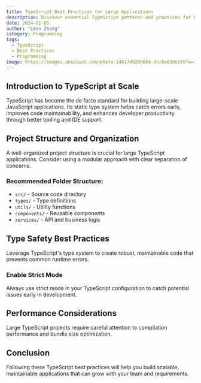 ```yaml
---
title: TypeScript Best Practices for Large Applications
description: Discover essential TypeScript patterns and practices for building maintainable, type-safe applications at scale.
date: 2024-01-05
author: "Léon Zhang"
category: Programming
tags:
  - TypeScript
  - Best Practices
  - Programming
image: https://images.unsplash.com/photo-1461749280684-dccba630e2f6?w=1200&h=600&fit=crop
---
```


## Introduction to TypeScript at Scale

TypeScript has become the de facto standard for building large-scale JavaScript applications. Its static type system helps catch errors early, improves code maintainability, and enhances developer productivity through better tooling and IDE support.

## Project Structure and Organization

A well-organized project structure is crucial for large TypeScript applications. Consider using a modular approach with clear separation of concerns.

### Recommended Folder Structure:

- `src/` - Source code directory
- `types/` - Type definitions
- `utils/` - Utility functions
- `components/` - Reusable components
- `services/` - API and business logic

## Type Safety Best Practices

Leverage TypeScript's type system to create robust, maintainable code that prevents common runtime errors.

### Enable Strict Mode

Always use strict mode in your TypeScript configuration to catch potential issues early in development.

## Performance Considerations

Large TypeScript projects require careful attention to compilation performance and bundle size optimization.

## Conclusion

Following these TypeScript best practices will help you build scalable, maintainable applications that can grow with your team and requirements.

